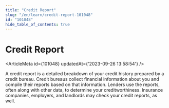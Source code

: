 ```yaml
---
title: "Credit Report"
slug: "/en/learn/credit-report-101048"
id: "101048"
hide_table_of_contents: true
---
```



# Credit Report

<ArticleMeta id={101048} updatedAt={'2023-09-26 13:58:54'} />
<div className='border-solid border-b border-t-0 my-4 border-[var(--ifm-color-gray-300)]' />

A credit report is a detailed breakdown of your credit history prepared by a credit bureau. Credit bureaus collect financial information about you and compile their reports based on that information. Lenders use the reports, often along with other data, to determine your creditworthiness. Insurance companies, employers, and landlords may check your credit reports, as well.
